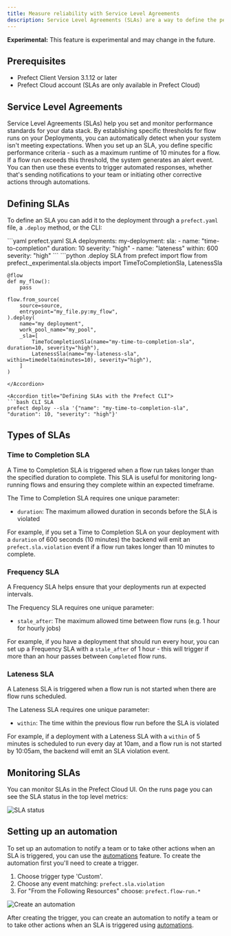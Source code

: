 ```yaml
---
title: Measure reliability with Service Level Agreements
description: Service Level Agreements (SLAs) are a way to define the performance expectations for your flows and to enable automated alerts when those expectations are not met.
---
```

<Warning> <b>Experimental:</b> This feature is experimental and may change in the future.</Warning>

## Prerequisites
- Prefect Client Version 3.1.12 or later
- Prefect Cloud account (SLAs are only available in Prefect Cloud)

## Service Level Agreements

<span class="badge cloud"></span> Service Level Agreements (SLAs) help you set and monitor performance standards for your data stack. By establishing specific thresholds for flow runs on your Deployments, you can automatically detect when your system isn't meeting expectations.
When you set up an SLA, you define specific performance criteria - such as a maximum runtime of 10 minutes for a flow. If a flow run exceeds this threshold, the system generates an alert event. You can then use these events to trigger automated responses, whether that's sending notifications to your team or initiating other corrective actions through automations.

## Defining SLAs

To define an SLA you can add it to the deployment through a `prefect.yaml` file, a `.deploy` method, or the CLI:
<AccordionGroup>

<Accordion title="Defining SLAs in your prefect.yaml file">
```yaml prefect.yaml SLA
deployments:
  my-deployment:
    sla:
        - name: "time-to-completion"
          duration: 10
          severity: "high"
        - name: "lateness"
          within: 600
          severity: "high"
```
</Accordion>

<Accordion title="Defining SLAs using a .deploy method">
```python .deploy SLA
    from prefect import flow
    from prefect._experimental.sla.objects import TimeToCompletionSla, LatenessSla

    @flow
    def my_flow():
        pass

    flow.from_source(
        source=source,
        entrypoint="my_file.py:my_flow",
    ).deploy(
        name="my deployment",
        work_pool_name="my_pool",
        _sla=[
            TimeToCompletionSla(name="my-time-to-completion-sla", duration=10, severity="high"),
            LatenessSla(name="my-lateness-sla", within=timedelta(minutes=10), severity="high"),
        ]
    )
```
</Accordion>    

<Accordion title="Defining SLAs with the Prefect CLI">
```bash CLI SLA
prefect deploy --sla '{"name": "my-time-to-completion-sla", "duration": 10, "severity": "high"}'
```
</Accordion>
</AccordionGroup>

## Types of SLAs

### Time to Completion SLA

A Time to Completion SLA is triggered when a flow run takes longer than the specified duration to complete. This SLA is useful for monitoring long-running flows and ensuring they complete within an expected timeframe.

The Time to Completion SLA requires one unique parameter:
- `duration`: The maximum allowed duration in seconds before the SLA is violated

For example, if you set a Time to Completion SLA on your deployment with a `duration` of 600 seconds (10 minutes) the backend will emit an `prefect.sla.violation` event if a flow run takes longer than 10 minutes to complete.

### Frequency SLA

A Frequency SLA helps ensure that your deployments run at expected intervals.

The Frequency SLA requires one unique parameter:
- `stale_after`: The maximum allowed time between flow runs (e.g. 1 hour for hourly jobs)

For example, if you have a deployment that should run every hour, you can set up a Frequency SLA with a `stale_after` of 1 hour - this will trigger if more than an hour passes between `Completed` flow runs.

### Lateness SLA

A Lateness SLA is triggered when a flow run is not started when there are flow runs scheduled.

The Lateness SLA requires one unique parameter:
- `within`: The time within the previous flow run before the SLA is violated

For example, if a deployment with a Lateness SLA with a `within` of 5 minutes is scheduled to run every day at 10am, and a flow run is not started by 10:05am, the backend will emit an SLA violation event.

## Monitoring SLAs

You can monitor SLAs in the Prefect Cloud UI. On the runs page you can see the SLA status in the top level metrics:

![SLA status](/v3/img/ui/sla-overview.png)


## Setting up an automation

To set up an automation to notify a team or to take other actions when an SLA is triggered, you can use the [automations](/v3/automate/events/automations-triggers/) feature. To create the automation first you'll need to create a trigger.

1. Choose trigger type 'Custom'.
2. Choose any event matching: `prefect.sla.violation`
3. For "From the Following Resources" choose: `prefect.flow-run.*`

![Create an automation](/v3/img/ui/sla-trigger-automation.png)

After creating the trigger, you can create an automation to notify a team or to take other actions when an SLA is triggered using [automations](/v3/automate/events/automations-triggers/).
